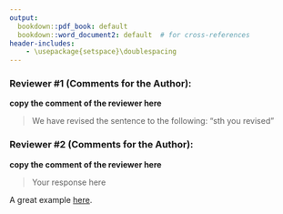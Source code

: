 ```yaml
---
output: 
  bookdown::pdf_book: default
  bookdown::word_document2: default  # for cross-references
header-includes:
    - \usepackage{setspace}\doublespacing
---
```

### Reviewer #1 (Comments for the Author):
**copy the comment of the reviewer here**

> We have revised the sentence to the following: "sth you revised"


### Reviewer #2 (Comments for the Author):
**copy the comment of the reviewer here**

> Your response here

A great example [here](https://github.com/SchlossLab/Tomkovich_PEG3350_mSphere_2021/blob/master/submission/response_to_reviewers.md).  
